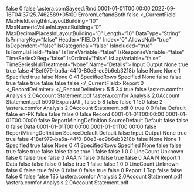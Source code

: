 ﻿<?xml version="1.0" encoding="utf-8"?>
<UdDocument xmlns:xsi="http://www.w3.org/2001/XMLSchema-instance" xmlns:xsd="http://www.w3.org/2001/XMLSchema" ProductVersion="9.0.0.1256">
  <IsFolder>false</IsFolder>
  <Id>0</Id>
  <IsNewRecord>false</IsNewRecord>
  <Name>\\astera.com\share\general\Sadia Sayeed\FieldVerification\IgnoreVerificationForField\ErroronLeftandBoth.Rmd</Name>
  <Description />
  <CreateDtTm>0001-01-01T00:00:00</CreateDtTm>
  <UpdateDtTm>2022-09-16T04:37:25.7462589+05:00</UpdateDtTm>
  <CatalogInfo>
    <Name>ErroronLeftandBoth</Name>
    <PublishToCatalog>false</PublishToCatalog>
  </CatalogInfo>
  <_CurrentField MaxFieldLengthInLayoutBuilding="10" MaxNumericValueInLayoutBuilding="0" MaxDecimalPlacesInLayoutBuilding="0" Length="10" DataType="String" IsPrimaryKey="false" Header="FIELD_1" Index="0" AllowsNull="true" IsDependent="false" IsCategorical="false" IsIncluded="true" IsFormulaField="false" IsTimeVariable="false" IsResponseVariable="false" TimeSeriesXReg="false" IsOrdinal="false" IsLagVariable="false" TimeSeriesNullTreatment="None" Name="Details">
    <FieldRoles>Input Output</FieldRoles>
    <RegressionType>None</RegressionType>
    <IsInput>true</IsInput>
    <IsOutput>true</IsOutput>
    <IsVariable>false</IsVariable>
    <UniqueId>418ef979-ba6a-44f0-80e3-ec9b6eb3218b</UniqueId>
    <HasCollections>false</HasCollections>
    <CompositeType>None</CompositeType>
    <CompositeComponentType>None</CompositeComponentType>
    <LineCount>1</LineCount>
    <PositionType>Specified</PositionType>
    <CaseSensitiveMatch>true</CaseSensitiveMatch>
    <RegularExpressionMatch>false</RegularExpressionMatch>
    <FieldLabelPosition>None</FieldLabelPosition>
    <StartLine>0</StartLine>
    <StartColumn>41</StartColumn>
    <VerticalSizeType>SpecifiedRows</VerticalSizeType>
    <LengthType>Specified</LengthType>
    <ValueIfNull>None</ValueIfNull>
    <RemoveTextQualifier>false</RemoveTextQualifier>
    <RemoveExtraSpacesInsideText>false</RemoveExtraSpacesInsideText>
    <RemoveLeadingSpaces>true</RemoveLeadingSpaces>
    <SpecificCharactersToBeRemoved />
    <RemoveSpecificCharacters>false</RemoveSpecificCharacters>
    <RemoveTrailingSpaces>true</RemoveTrailingSpaces>
    <RemoveAllwhiteSpaces>false</RemoveAllwhiteSpaces>
    <RemovePunctuations>false</RemovePunctuations>
    <IsCalculated>false</IsCalculated>
  </_CurrentField>
  <ExportTables />
  <Options>
    <ContentType>Report</ContentType>
    <FontSize>0</FontSize>
    <_RecordDelimiter>&#xD;
</_RecordDelimiter>
    <AddSpaceBetweenExcelColumns>5</AddSpaceBetweenExcelColumns>
    <NumberOfBlankLinesForExcelEof>5</NumberOfBlankLinesForExcelEof>
    <QuoteChar>34</QuoteChar>
    <DateFormats />
    <PatternsCaseSensitive>true</PatternsCaseSensitive>
    <Looping>false</Looping>
    <SourceDirectoryForLooping>
      <Path />
      <UncPath />
    </SourceDirectoryForLooping>
    <SampleFilePath>
      <Path>\\astera.com\share\general\Usman\AutoGenerateLayout\Sources for Analysis 2.0\Bank Account Statement.pdf</Path>
      <UncPath>\\astera.com\share\general\Usman\AutoGenerateLayout\Sources for Analysis 2.0\Bank Account Statement.pdf</UncPath>
    </SampleFilePath>
    <SampleLineCount>5000</SampleLineCount>
    <OutliningType>ExpandAll</OutliningType>
    <FieldDelimiter>,</FieldDelimiter>
    <RecordDelimiter>&#xD;
</RecordDelimiter>
    <RemoveBlankLines>false</RemoveBlankLines>
    <BlankLinesForEof>5</BlankLinesForEof>
    <TabSize>8</TabSize>
    <PdfOptions>
      <NeedsOCR>false</NeedsOCR>
      <ConvertingOCR>false</ConvertingOCR>
      <OCRScaleFactor>1</OCRScaleFactor>
      <MinPPI>150</MinPPI>
      <RefreshOnNextRun>false</RefreshOnNextRun>
      <OCRResolution>2</OCRResolution>
      <PreviousReportPath>\\astera.com\share\general\Usman\AutoGenerateLayout\Sources for Analysis 2.0\Bank Account Statement.pdf</PreviousReportPath>
      <ScalingFactor>0</ScalingFactor>
      <MaintainOriginalLayout>true</MaintainOriginalLayout>
      <StartPage>0</StartPage>
      <EndPage>0</EndPage>
      <filterPages>false</filterPages>
      <OwnerPassword />
      <UserPassword />
    </PdfOptions>
    <ReportStyle>Default</ReportStyle>
    <MaintainLocale>false</MaintainLocale>
    <Culture>en-PK</Culture>
    <CalculateFields>false</CalculateFields>
    <checkBoxUseOcr>false</checkBoxUseOcr>
  </Options>
  <ReportLayout IsHierarchicalFile="false">
    <IsFolder>false</IsFolder>
    <Id>0</Id>
    <IsNewRecord>false</IsNewRecord>
    <Name>Record</Name>
    <Description />
    <CreateDtTm>0001-01-01T00:00:00</CreateDtTm>
    <UpdateDtTm>0001-01-01T00:00:00</UpdateDtTm>
    <IsSharedLayout>false</IsSharedLayout>
    <LayoutBuildingOptions>
      <RecordType>ReportMiningDefinition</RecordType>
      <LayoutBuildingDefaultMode>SourceDefault</LayoutBuildingDefaultMode>
      <LayoutBuildingProcess>Default</LayoutBuildingProcess>
    </LayoutBuildingOptions>
    <SuppressLayoutBuilding>false</SuppressLayoutBuilding>
    <Fields />
    <Children />
    <Referenced>
      <BaseLayout xsi:type="ReportLayout" IsHierarchicalFile="false">
        <IsFolder>false</IsFolder>
        <Id>0</Id>
        <IsNewRecord>false</IsNewRecord>
        <Name>Data</Name>
        <Description />
        <CreateDtTm>0001-01-01T00:00:00</CreateDtTm>
        <UpdateDtTm>0001-01-01T00:00:00</UpdateDtTm>
        <IsSharedLayout>false</IsSharedLayout>
        <LayoutBuildingOptions>
          <RecordType>ReportMiningDefinition</RecordType>
          <LayoutBuildingDefaultMode>SourceDefault</LayoutBuildingDefaultMode>
          <LayoutBuildingProcess>Default</LayoutBuildingProcess>
        </LayoutBuildingOptions>
        <SuppressLayoutBuilding>false</SuppressLayoutBuilding>
        <Fields>
          <ReportLayoutField MaxFieldLengthInLayoutBuilding="10" MaxNumericValueInLayoutBuilding="0" MaxDecimalPlacesInLayoutBuilding="0" Length="10" DataType="String" IsPrimaryKey="false" Header="FIELD_1" Index="0" AllowsNull="true" IsDependent="false" IsCategorical="false" IsIncluded="true" IsFormulaField="false" IsTimeVariable="false" IsResponseVariable="false" TimeSeriesXReg="false" IsOrdinal="false" IsLagVariable="false" TimeSeriesNullTreatment="None" Name="Details">
            <FieldRoles>Input Output</FieldRoles>
            <RegressionType>None</RegressionType>
            <IsInput>true</IsInput>
            <IsOutput>true</IsOutput>
            <IsVariable>false</IsVariable>
            <UniqueId>418ef979-ba6a-44f0-80e3-ec9b6eb3218b</UniqueId>
            <HasCollections>false</HasCollections>
            <CompositeType>None</CompositeType>
            <CompositeComponentType>None</CompositeComponentType>
            <LineCount>1</LineCount>
            <PositionType>Specified</PositionType>
            <CaseSensitiveMatch>true</CaseSensitiveMatch>
            <RegularExpressionMatch>false</RegularExpressionMatch>
            <FieldLabelPosition>None</FieldLabelPosition>
            <StartLine>0</StartLine>
            <StartColumn>41</StartColumn>
            <VerticalSizeType>SpecifiedRows</VerticalSizeType>
            <LengthType>Specified</LengthType>
            <ValueIfNull>None</ValueIfNull>
            <RemoveTextQualifier>false</RemoveTextQualifier>
            <RemoveExtraSpacesInsideText>false</RemoveExtraSpacesInsideText>
            <RemoveLeadingSpaces>true</RemoveLeadingSpaces>
            <SpecificCharactersToBeRemoved />
            <RemoveSpecificCharacters>false</RemoveSpecificCharacters>
            <RemoveTrailingSpaces>true</RemoveTrailingSpaces>
            <RemoveAllwhiteSpaces>false</RemoveAllwhiteSpaces>
            <RemovePunctuations>false</RemovePunctuations>
            <IsCalculated>false</IsCalculated>
          </ReportLayoutField>
        </Fields>
        <Children />
        <Referenced />
        <ValidationRules />
        <autoLayoutFields>
          <RegionContainsHeader>true</RegionContainsHeader>
          <HeaderSpanOver>1</HeaderSpanOver>
          <IsAutoGenerated>false</IsAutoGenerated>
          <IsAutoCreateField>false</IsAutoCreateField>
          <NoOfSelectedLines>1</NoOfSelectedLines>
          <RegionNumber>0</RegionNumber>
          <StartingLineNumber>0</StartingLineNumber>
          <PreservedFieldNameIndexes />
          <PreservedFieldNames />
        </autoLayoutFields>
        <EndType>LineCount</EndType>
        <RegionFormat>Unknown</RegionFormat>
        <Patterns>
          <LinePatternBase xsi:type="LinePattern">
            <IsCaseSensitiveMatch>false</IsCaseSensitiveMatch>
            <ApplyToLine>0</ApplyToLine>
            <IsRegEx>false</IsRegEx>
            <FloatFields>true</FloatFields>
            <IsFloatingPattern>false</IsFloatingPattern>
            <LineLength>0</LineLength>
            <PatternText>ÃÃÃ Ñ                                                                                                                                  </PatternText>
          </LinePatternBase>
        </Patterns>
        <Pattern xsi:type="LinePattern">
          <IsCaseSensitiveMatch>false</IsCaseSensitiveMatch>
          <ApplyToLine>0</ApplyToLine>
          <IsRegEx>false</IsRegEx>
          <FloatFields>true</FloatFields>
          <IsFloatingPattern>false</IsFloatingPattern>
          <LineLength>0</LineLength>
          <PatternText>ÃÃÃ Ñ                                                                                                                                  </PatternText>
        </Pattern>
        <ContentType>Report</ContentType>
        <LineCount>1</LineCount>
        <RegionType>Data</RegionType>
        <IsContainer>false</IsContainer>
        <IsOverlappedContainer>false</IsOverlappedContainer>
        <FieldPositionsMayBeOff>false</FieldPositionsMayBeOff>
        <patternRegionEnd />
        <MaxFieldStartAdjustment>0</MaxFieldStartAdjustment>
        <IsMultiColumnRegion>false</IsMultiColumnRegion>
        <RegionColumnStarts />
      </BaseLayout>
    </Referenced>
    <ValidationRules />
    <autoLayoutFields>
      <RegionContainsHeader>true</RegionContainsHeader>
      <HeaderSpanOver>1</HeaderSpanOver>
      <IsAutoGenerated>false</IsAutoGenerated>
      <IsAutoCreateField>false</IsAutoCreateField>
      <NoOfSelectedLines>1</NoOfSelectedLines>
      <RegionNumber>0</RegionNumber>
      <StartingLineNumber>0</StartingLineNumber>
      <PreservedFieldNameIndexes />
      <PreservedFieldNames />
    </autoLayoutFields>
    <EndType>LineCount</EndType>
    <RegionFormat>Unknown</RegionFormat>
    <Patterns>
      <LinePatternBase xsi:type="LinePattern">
        <IsCaseSensitiveMatch>false</IsCaseSensitiveMatch>
        <ApplyToLine>0</ApplyToLine>
        <IsRegEx>false</IsRegEx>
        <FloatFields>true</FloatFields>
        <IsFloatingPattern>false</IsFloatingPattern>
        <LineLength>0</LineLength>
        <PatternText />
      </LinePatternBase>
    </Patterns>
    <Pattern xsi:type="LinePattern">
      <IsCaseSensitiveMatch>false</IsCaseSensitiveMatch>
      <ApplyToLine>0</ApplyToLine>
      <IsRegEx>false</IsRegEx>
      <FloatFields>true</FloatFields>
      <IsFloatingPattern>false</IsFloatingPattern>
      <LineLength>0</LineLength>
      <PatternText />
    </Pattern>
    <ContentType>Report</ContentType>
    <LineCount>1</LineCount>
    <RegionType>Top</RegionType>
    <IsContainer>false</IsContainer>
    <IsOverlappedContainer>false</IsOverlappedContainer>
    <FieldPositionsMayBeOff>false</FieldPositionsMayBeOff>
    <patternRegionEnd />
    <MaxFieldStartAdjustment>0</MaxFieldStartAdjustment>
    <IsMultiColumnRegion>false</IsMultiColumnRegion>
    <RegionColumnStarts />
  </ReportLayout>
  <AGLRunningInnerMethod>false</AGLRunningInnerMethod>
  <MaxLineLength>135</MaxLineLength>
  <SampleFilePath>
    <Path>\\astera.com\share\general\Usman\AutoGenerateLayout\Sources for Analysis 2.0\Bank Account Statement.pdf</Path>
    <UncPath>\\astera.com\share\general\Usman\AutoGenerateLayout\Sources for Analysis 2.0\Bank Account Statement.pdf</UncPath>
  </SampleFilePath>
</UdDocument>